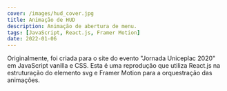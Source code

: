 ```yaml
---
cover: /images/hud_cover.jpg
title: Animação de HUD
description: Animação de abertura de menu.
tags: [JavaScript, React.js, Framer Motion]
date: 2022-01-06
---
```


Originalmente, foi criada para o site do evento "Jornada Uniceplac 2020" em JavaScript vanilla e CSS.
Esta é uma reprodução que utiliza React.js na estruturação do elemento svg e Framer Motion para a orquestração das animações.


<div class="flex justify-center">
	<HudAnim client:only="react" />
</div>
